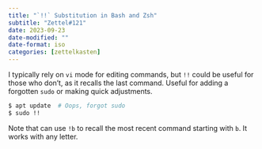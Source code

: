 ```yaml
---
title: "`!!` Substitution in Bash and Zsh"
subtitle: "Zettel#121"
date: 2023-09-23
date-modified: ""
date-format: iso
categories: [zettelkasten]
---
```

I typically rely on `vi` mode for editing commands, but `!!` could be useful for those who don't, as it recalls the last command. Useful for adding a forgotten `sudo` or making quick adjustments.

```bash
$ apt update  # Oops, forgot sudo
$ sudo !!
```

Note that can use `!b` to recall the most recent command starting with `b`. It works with any letter.
